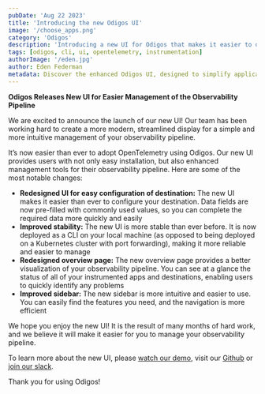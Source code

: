 ```yaml
---
pubDate: 'Aug 22 2023'
title: 'Introducing the new Odigos UI'
image: '/choose_apps.png'
category: 'Odigos'
description: 'Introducing a new UI for Odigos that makes it easier to discover and instrument applications.'
tags: [odigos, cli, ui, opentelemetry, instrumentation]
authorImage: '/eden.jpg'
author: Eden Federman
metadata: Discover the enhanced Odigos UI, designed to simplify application discovery and instrumentation management for your observability pipeline.
---
```


**Odigos Releases New UI for Easier Management of the Observability Pipeline**

We are excited to announce the launch of our new UI! Our team has been working hard to create a more modern, streamlined display for a simple and more intuitive management of your observability pipeline.

It’s now easier than ever to adopt OpenTelemetry using Odigos. Our new UI provides users with not only easy installation, but also enhanced management tools for their observability pipeline. Here are some of the most notable changes:

- **Redesigned UI for easy configuration of destination:** The new UI makes it easier than ever to configure your destination. Data fields are now pre-filled with commonly used values, so you can complete the required data more quickly and easily
- **Improved stability:** The new UI is more stable than ever before. It is now deployed as a CLI on your local machine (as opposed to being deployed on a Kubernetes cluster with port forwarding), making it more reliable and easier to manage
- **Redesigned overview page:** The new overview page provides a better visualization of your observability pipeline. You can see at a glance the status of all of your instrumented apps and destinations, enabling users to quickly identify any problems
- **Improved sidebar:** The new sidebar is more intuitive and easier to use. You can easily find the features you need, and the navigation is more efficient

We hope you enjoy the new UI! It is the result of many months of hard work, and we believe it will make it easier for you to manage your observability pipeline.

To learn more about the new UI, please [watch our demo](https://www.youtube.com/watch?v=nynyV7FC4VI), visit our [Github](https://github.com/keyval-dev/odigos) or [join our slack](https://join.slack.com/t/odigos/shared_invite/zt-1d7egaz29-Rwv2T8kyzc3mWP8qKobz~A).

Thank you for using Odigos!
